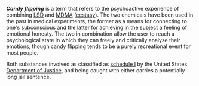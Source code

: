 '''''Candy flipping''''' is a term that refers to the psychoactive experience of combining [[LSD]] and [[MDMA]] ([[ecstasy]]). The two chemicals have been used in the past in medical experiments, the former as a means for connecting to one's [[subconscious]] and the latter for achieving in the subject a feeling of emotional honesty. The two in combination allow the user to reach a psychological state in which they can freely and critically analyse their emotions, though candy flipping tends to be a purely recreational event for most people.

Both substances involved as classified as [[schedule I]] by the United States [[Department of Justice]], and being caught with either carries a potentially long jail sentence.